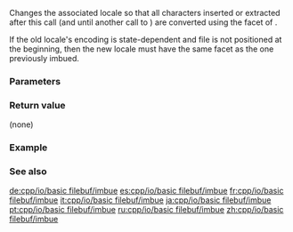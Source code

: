 {{cpp/io/basic_filebuf/title | imbue }}
{{cpp/io/basic_filebuf/navbar}}
{{ddcl |
protected:
virtual void imbue( const std::locale&amp; loc )
}}

Changes the associated locale so that all characters inserted or extracted after this call (and until another call to {{tt|imbue()}}) are converted using the {{lc|std::codecvt}} facet of {{tt|loc}}.

If the old locale's encoding is state-dependent and file is not positioned at the beginning, then the new locale must have the same {{lc|std::codecvt}} facet as the one previously imbued.

===Parameters===
{{par begin}}
{{par | loc | the locale to imbue the stream with}}
{{par end}}

===Return value===
(none)

===Example===
{{example
 |
 | code=
 | output=
}}

===See also===
{{dsc begin}}
{{dsc inc | cpp/io/basic_streambuf/dsc imbue}}
{{dsc inc | cpp/io/basic_ios/dsc imbue}}
{{dsc end}}

[[de:cpp/io/basic filebuf/imbue]]
[[es:cpp/io/basic filebuf/imbue]]
[[fr:cpp/io/basic filebuf/imbue]]
[[it:cpp/io/basic filebuf/imbue]]
[[ja:cpp/io/basic filebuf/imbue]]
[[pt:cpp/io/basic filebuf/imbue]]
[[ru:cpp/io/basic filebuf/imbue]]
[[zh:cpp/io/basic filebuf/imbue]]